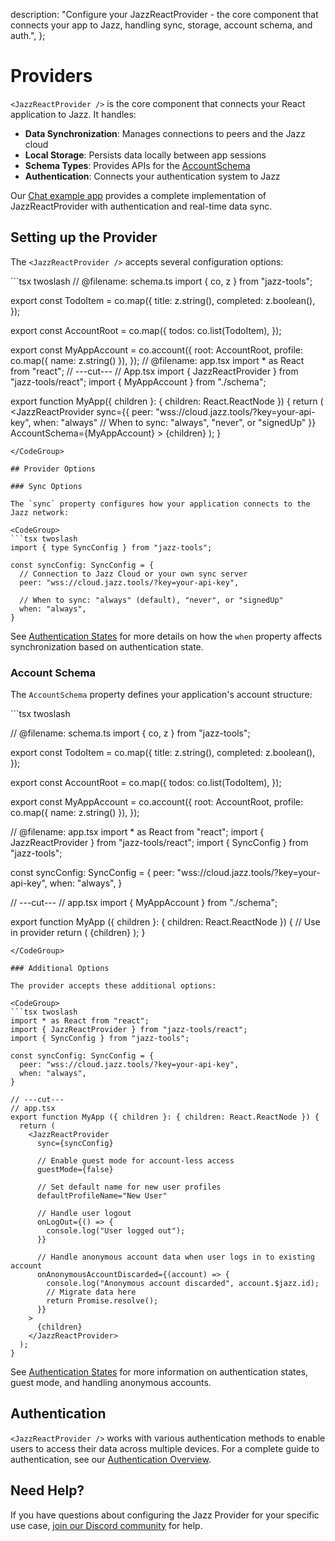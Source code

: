  description: "Configure your JazzReactProvider - the core component that connects your app to Jazz, handling sync, storage, account schema, and auth.",
};


# Providers

`<JazzReactProvider />` is the core component that connects your React application to Jazz. It handles:

- **Data Synchronization**: Manages connections to peers and the Jazz cloud
- **Local Storage**: Persists data locally between app sessions
- **Schema Types**: Provides APIs for the [AccountSchema](/docs/schemas/accounts-and-migrations)
- **Authentication**: Connects your authentication system to Jazz

Our [Chat example app](https://jazz.tools/examples#chat) provides a complete implementation of JazzReactProvider with authentication and real-time data sync.

## Setting up the Provider

The `<JazzReactProvider />` accepts several configuration options:

<CodeGroup>
```tsx twoslash
// @filename: schema.ts
import { co, z } from "jazz-tools";

export const TodoItem = co.map({
  title: z.string(),
  completed: z.boolean(),
});

export const AccountRoot = co.map({
  todos: co.list(TodoItem),
});

export const MyAppAccount = co.account({
  root: AccountRoot,
  profile: co.map({ name: z.string() }),
});
// @filename: app.tsx
import * as React from "react";
// ---cut---
// App.tsx
import { JazzReactProvider } from "jazz-tools/react";
import { MyAppAccount } from "./schema";

export function MyApp({ children }: { children: React.ReactNode }) {
  return (
    <JazzReactProvider
      sync={{
        peer: "wss://cloud.jazz.tools/?key=your-api-key",
        when: "always" // When to sync: "always", "never", or "signedUp"
      }}
      AccountSchema={MyAppAccount}
    >
      {children}
    </JazzReactProvider>
  );
}
```
</CodeGroup>

## Provider Options

### Sync Options

The `sync` property configures how your application connects to the Jazz network:

<CodeGroup>
```tsx twoslash
import { type SyncConfig } from "jazz-tools";

const syncConfig: SyncConfig = {
  // Connection to Jazz Cloud or your own sync server
  peer: "wss://cloud.jazz.tools/?key=your-api-key",

  // When to sync: "always" (default), "never", or "signedUp"
  when: "always",
}
```
</CodeGroup>

See [Authentication States](/docs/authentication/authentication-states#controlling-sync-for-different-authentication-states) for more details on how the `when` property affects synchronization based on authentication state.

### Account Schema

The `AccountSchema` property defines your application's account structure:

<CodeGroup>
```tsx twoslash

// @filename: schema.ts
import { co, z } from "jazz-tools";

export const TodoItem = co.map({
  title: z.string(),
  completed: z.boolean(),
});

export const AccountRoot = co.map({
  todos: co.list(TodoItem),
});

export const MyAppAccount = co.account({
  root: AccountRoot,
  profile: co.map({ name: z.string() }),
});

// @filename: app.tsx
import * as React from "react";
import { JazzReactProvider } from "jazz-tools/react";
import { SyncConfig } from "jazz-tools";

const syncConfig: SyncConfig = {
  peer: "wss://cloud.jazz.tools/?key=your-api-key",
  when: "always",
}

// ---cut---
// app.tsx
import { MyAppAccount } from "./schema";

export function MyApp ({ children }: { children: React.ReactNode }) {
  // Use in provider
  return (
    <JazzReactProvider
      sync={syncConfig}
      AccountSchema={MyAppAccount}
    >
      {children}
    </JazzReactProvider>
  );
}
```
</CodeGroup>

### Additional Options

The provider accepts these additional options:

<CodeGroup>
```tsx twoslash
import * as React from "react";
import { JazzReactProvider } from "jazz-tools/react";
import { SyncConfig } from "jazz-tools";

const syncConfig: SyncConfig = {
  peer: "wss://cloud.jazz.tools/?key=your-api-key",
  when: "always",
}

// ---cut---
// app.tsx
export function MyApp ({ children }: { children: React.ReactNode }) {
  return (
    <JazzReactProvider
      sync={syncConfig}

      // Enable guest mode for account-less access
      guestMode={false}

      // Set default name for new user profiles
      defaultProfileName="New User"

      // Handle user logout
      onLogOut={() => {
        console.log("User logged out");
      }}

      // Handle anonymous account data when user logs in to existing account
      onAnonymousAccountDiscarded={(account) => {
        console.log("Anonymous account discarded", account.$jazz.id);
        // Migrate data here
        return Promise.resolve();
      }}
    >
      {children}
    </JazzReactProvider>
  );
}
```
</CodeGroup>

See [Authentication States](/docs/authentication/authentication-states) for more information on authentication states, guest mode, and handling anonymous accounts.

## Authentication

`<JazzReactProvider />` works with various authentication methods to enable users to access their data across multiple devices. For a complete guide to authentication, see our [Authentication Overview](/docs/authentication/overview).

## Need Help?

If you have questions about configuring the Jazz Provider for your specific use case, [join our Discord community](https://discord.gg/utDMjHYg42) for help.

